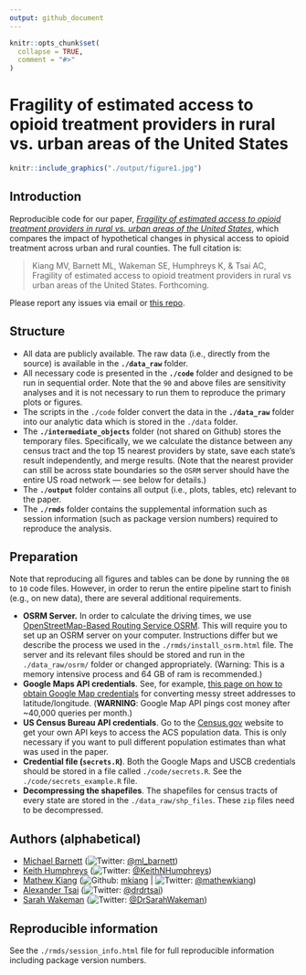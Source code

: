 ```yaml
---
output: github_document
---
```


<!-- README.md is generated from README.Rmd. Please edit that file -->

```r
knitr::opts_chunk$set(
  collapse = TRUE,
  comment = "#>"
)
```

# Fragility of estimated access to opioid treatment providers in rural vs. urban areas of the United States

<p align = "center">
```r
knitr::include_graphics("./output/figure1.jpg")
```
</p>

## Introduction

Reproducible code for our paper, *[Fragility of estimated access to opioid treatment providers in rural vs. urban areas of the United States](TODO)*, which compares the impact of hypothetical changes in physical access to opioid treatment across urban and rural counties. The full citation is:

> Kiang MV, Barnett ML, Wakeman SE, Humphreys K, & Tsai AC, Fragility of estimated access to opioid treatment providers in rural vs urban areas of the United States. Forthcoming.

Please report any issues via email or [this repo](https://github.com/mkiang/opioid_treatment_distance/issues).

## Structure

- All data are publicly available. The raw data (i.e., directly from the source) is available in the **`./data_raw`** folder. 
- All necessary code is presented in the **`./code`** folder and designed to be run in sequential order. Note that the `90` and above files are sensitivity analyses and it is not necessary to run them to reproduce the primary plots or figures.
- The scripts in the `./code` folder convert the data in the **`./data_raw`** folder into our analytic data which is stored in the `./data` folder. 
- The **`./intermediate_objects`** folder (not shared on Github) stores the temporary files. Specifically, we we calculate the distance between any census tract and the top 15 nearest providers by state, save each state's result independently, and merge results. (Note that the nearest provider can still be across state boundaries so the `OSRM` server should have the entire US road network — see below for details.)
- The **`./output`** folder contains all output (i.e., plots, tables, etc) relevant to the paper.
- The **`./rmds`** folder contains the supplemental information such as session information (such as package version numbers) required to reproduce the analysis.

## Preparation

Note that reproducing all figures and tables can be done by running the `08` to `10` code files. However, in order to rerun the entire pipeline start to finish (e.g., on new data), there are several additional requirements.

- **OSRM Server.** In order to calculate the driving times, we use [OpenStreetMap-Based Routing Service OSRM](https://github.com/rCarto/osrm). This will require you to set up an OSRM server on your computer. Instructions differ but we describe the process we used in the `./rmds/install_osrm.html` file. The server and its relevant files should be stored and run in the `./data_raw/osrm/` folder or changed appropriately. (Warning: This is a memory intensive process and 64 GB of ram is recommended.)
- **Google Maps API credentials**. See, for example, [this page on how to obtain Google Map credentials](https://cran.r-project.org/web/packages/ggmap/readme/README.html) for converting messy street addresses to latitude/longitude. (**WARNING**: Google Map API pings cost money after ~40,000 queries per month.)
- **US Census Bureau API credentials**. Go to the [Census.gov](https://api.census.gov/data/key_signup.html) website to get your own API keys to access the ACS population data. This is only necessary if you want to pull different population estimates than what was used in the paper. 
- **Credential file (`secrets.R`)**. Both the Google Maps and USCB credentials should be stored in a file called `./code/secrets.R`. See the `./code/secrets_example.R` file.
- **Decompressing the shapefiles**. The shapefiles for census tracts of every state are stored in the `./data_raw/shp_files`. These `zip` files need to be decompressed.

## Authors (alphabetical)

- [Michael Barnett](https://www.hsph.harvard.edu/michael-barnett/) (![Twitter](http://i.imgur.com/wWzX9uB.png): [\@ml_barnett](https://twitter.com/ml_barnett))
- [Keith Humphreys](https://profiles.stanford.edu/keith-humphreys) (![Twitter](http://i.imgur.com/wWzX9uB.png): [\@KeithNHumphreys](https://twitter.com/KeithNHumphreys))
- [Mathew Kiang](https://mathewkiang.com) (![Github](http://i.imgur.com/9I6NRUm.png): [mkiang](https://github.com/mkiang) | ![Twitter](http://i.imgur.com/wWzX9uB.png): [\@mathewkiang](https://twitter.com/mathewkiang))
- [Alexander Tsai](https://connects.catalyst.harvard.edu/Profiles/display/Person/90553) (![Twitter](http://i.imgur.com/wWzX9uB.png): [\@drdrtsai](https://twitter.com/drdrtsai))
- [Sarah Wakeman](https://connects.catalyst.harvard.edu/Profiles/display/Person/15975) (![Twitter](http://i.imgur.com/wWzX9uB.png): [\@DrSarahWakeman](https://twitter.com/DrSarahWakeman))

## Reproducible information

See the `./rmds/session_info.html` file for full reproducible information including package version numbers. 
